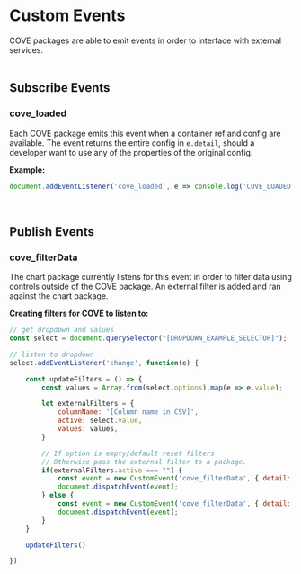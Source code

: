 
<Meta
  title="Helpers/Custom Events"
/>

# Custom Events

COVE packages are able to emit events in order to interface with external services.
<br/>
<br/>

## Subscribe Events
### cove_loaded

Each COVE package emits this event when a container ref and config are available. The event returns the entire config in `e.detail`, should a developer want to use any of the properties of the original config.

**Example:**
```js
document.addEventListener('cove_loaded', e => console.log('COVE_LOADED', e.detail))
```

&nbsp;
## Publish Events
### cove_filterData
The chart package currently listens for this event in order to filter data using controls outside of the COVE package. An external filter is added and ran against the chart package.

**Creating filters for COVE to listen to:**

```js
// get dropdown and values
const select = document.querySelector("[DROPDOWN_EXAMPLE_SELECTOR]");

// listen to dropdown
select.addEventListener('change', function(e) {

	const updateFilters = () => {
		const values = Array.from(select.options).map(e => e.value);

		let externalFilters = {
			columnName: '[Column name in CSV]',
			active: select.value,
			values: values,
		}

		// If option is empty/default reset filters
		// Otherwise pass the external filter to a package.
		if(externalFilters.active === "") {
			const event = new CustomEvent('cove_filterData', { detail: [] });
			document.dispatchEvent(event);
		} else {
			const event = new CustomEvent('cove_filterData', { detail: externalFilters });
			document.dispatchEvent(event);
		}
	}

	updateFilters()

})
```
